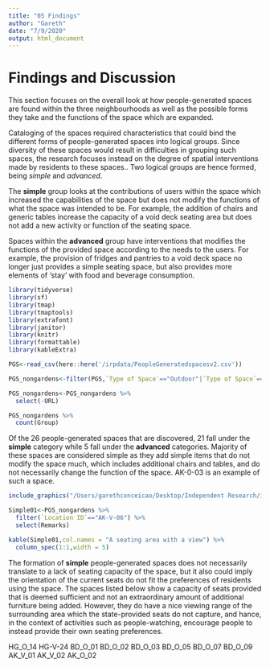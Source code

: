 ```yaml
---
title: "05 Findings"
author: "Gareth"
date: "7/9/2020"
output: html_document
---
```


# Findings and Discussion

This section focuses on the overall look at how people-generated spaces are found within the three neighbourhoods as well as the possible forms they take and the functions of the space which are expanded. 

Cataloging of the spaces required characteristics that could bind the different forms of people-generated spaces into logical groups. Since diversity of these spaces would result in difficulties in grouping such spaces, the research focuses instead on the degree of spatial interventions made by residents to these spaces.. Two logical groups are hence formed, being _simple_ and _advanced_. 

The **simple** group looks at the contributions of users within the space which increased the capabilities of the space but does not modify the functions of what the space was intended to be. For example, the addition of chairs and generic tables increase the capacity of a void deck seating area but does not add a new activity or function of the seating space. 

Spaces within the **advanced** group have interventions that modifies the functions of the provided space according to the needs to the users. For example, the provision of fridges and pantries to a void deck space no longer just provides a simple seating space, but also provides more elements of 'stay' with food and beverage consumption. 


```r
library(tidyverse)
library(sf)
library(tmap)
library(tmaptools)
library(extrafont)
library(janitor)
library(knitr)
library(formattable)
library(kableExtra)
```

```r
PGS<-read_csv(here::here('/irpdata/PeopleGeneratedspacesv2.csv'))

PGS_nongardens<-filter(PGS,`Type of Space`=="Outdoor"|`Type of Space`=="Void Deck")

PGS_nongardens<-PGS_nongardens %>% 
  select(-URL)

PGS_nongardens %>% 
  count(Group)
```

Of the 26 people-generated spaces that are discovered, 21 fall under the **simple** category while 5 fall under the **advanced** categories. Majority of these spaces are considered simple as they add simple items that do not modify the space much, which includes additional chairs and tables, and do not necessarily change the function of the space. AK-0-03 is an example of such a space. 

```r
include_graphics("/Users/garethconceicao/Desktop/Independent Research/irp/irp/irpdata/Amk People Generated/AK_V_06.jpg",dpi = 72)
```


```r
Simple01<-PGS_nongardens %>% 
  filter(`Location ID`=="AK-V-06") %>% 
  select(Remarks)

kable(Simple01,col.names = "A seating area with a view") %>% 
  column_spec(1:1,width = 5)
```

The formation of **simple** people-generated spaces does not necessarily translate to a lack of seating capacity of the space, but it also could imply the orientation of the current seats do not fit the preferences of residents using the space. The spaces listed below show a capacity of seats provided that is deemed sufficient and not an extraordinary amount of additional furniture being added. However, they do have a nice viewing range of the surrounding area which the state-provided seats do not capture, and hance, in the context of activities such as people-watching, encourage people to instead provide their own seating preferences.

HG_O_14
HG-V-24
BD_O_01
BD_O_02
BD_O_03
BD_O_05
BD_O_07
BD_O_09
AK_V_01
AK_V_02
AK_O_02







